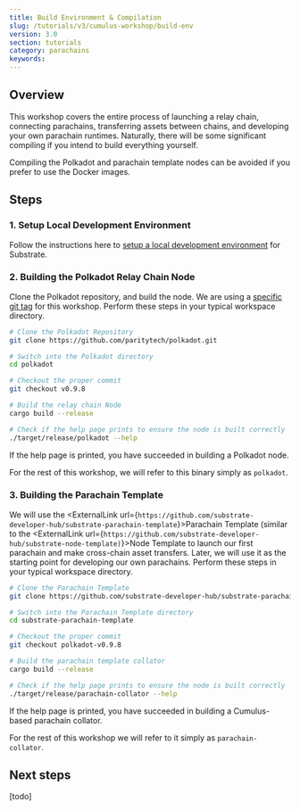 ```yaml
---
title: Build Environment & Compilation
slug: /tutorials/v3/cumulus-workshop/build-env
version: 3.0 
section: tutorials
category: parachains
keywords:
---
```


## Overview

This workshop covers the entire process of launching a relay chain, connecting parachains,
transferring assets between chains, and developing your own parachain runtimes. Naturally, there
will be some significant compiling if you intend to build everything yourself.

Compiling the Polkadot and parachain template nodes can be avoided if you prefer to use the
Docker images.

## Steps 
### 1. Setup Local Development Environment

Follow the instructions here to [setup a local development environment](/v3/docs/getting-started/overview)
for Substrate.

### 2. Building the Polkadot Relay Chain Node

Clone the Polkadot repository, and build the node. We are using a
[specific git tag](/#versions-of-software) for this workshop. Perform these steps in your typical
workspace directory.

```bash
# Clone the Polkadot Repository
git clone https://github.com/paritytech/polkadot.git

# Switch into the Polkadot directory
cd polkadot

# Checkout the proper commit
git checkout v0.9.8

# Build the relay chain Node
cargo build --release

# Check if the help page prints to ensure the node is built correctly
./target/release/polkadot --help
```

If the help page is printed, you have succeeded in building a Polkadot node.

For the rest of this workshop, we will refer to this binary simply as `polkadot`.

### 3. Building the Parachain Template

We will use the <ExternalLink url={`https://github.com/substrate-developer-hub/substrate-parachain-template`}>Parachain Template </ExternalLink>
(similar to the <ExternalLink url={`https://github.com/substrate-developer-hub/substrate-node-template)`}>Node Template </ExternalLink>
to launch our first parachain and make cross-chain asset transfers. Later, we will
use it as the starting point for developing our own parachains. Perform these steps in your typical
workspace directory.

```bash
# Clone the Parachain Template
git clone https://github.com/substrate-developer-hub/substrate-parachain-template

# Switch into the Parachain Template directory
cd substrate-parachain-template

# Checkout the proper commit
git checkout polkadot-v0.9.8

# Build the parachain template collator
cargo build --release

# Check if the help page prints to ensure the node is built correctly
./target/release/parachain-collator --help
```

If the help page is printed, you have succeeded in building a Cumulus-based parachain collator.

For the rest of this workshop we will refer to it simply as `parachain-collator`.

## Next steps
[todo]